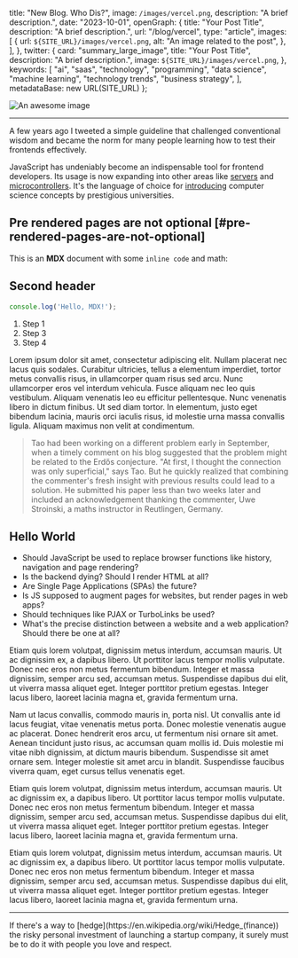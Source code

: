 
  title: "New Blog. Who Dis?",
  image: `/images/vercel.png`,
  description: "A brief description.",
  date: "2023-10-01",
  openGraph: {
    title: "Your Post Title",
    description: "A brief description.",
    url: "/blog/vercel",
        type: "article",
        images: [
      {
        url: `${SITE_URL}/images/vercel.png`,
        alt: "An image related to the post",
      },
    ],
  },
  twitter: {
    card: "summary_large_image",
    title: "Your Post Title",
    description: "A brief description.",
    image: `${SITE_URL}/images/vercel.png`,
  },
  keywords: [
    "ai",
    "saas",
    "technology",
    "programming",
    "data science",
    "machine learning",
    "technology trends",
    "business strategy",
  ],
  metadataBase: new URL(SITE_URL)
};

![An awesome image](/images/vercel.png)

---

A few years ago I tweeted a simple guideline that challenged conventional wisdom and became the norm for many people learning how to test their frontends effectively.


JavaScript has undeniably become an indispensable tool for frontend developers. Its usage is now expanding into other areas like [servers](http://nodejs.org/) and [microcontrollers](https://tessel.io/). It's the language of choice for [introducing](http://web.stanford.edu/class/cs101/) computer science concepts by prestigious universities.

## Pre rendered pages are not optional [#pre-rendered-pages-are-not-optional]

<YouTube videoId="rKUJG5TdAl8" />


This is an **MDX** document with some `inline code` and math:

## Second header

```javascript
console.log('Hello, MDX!');
```

1. Step 1
2. Step 3
3. Step 4

Lorem ipsum dolor sit amet, consectetur adipiscing elit. Nullam placerat nec lacus quis sodales. Curabitur ultricies, tellus a elementum imperdiet, tortor metus convallis risus, in ullamcorper quam risus sed arcu. Nunc ullamcorper eros vel interdum vehicula. Fusce aliquam nec leo quis vestibulum. Aliquam venenatis leo eu efficitur pellentesque. Nunc venenatis libero in dictum finibus. Ut sed diam tortor. In elementum, justo eget bibendum lacinia, mauris orci iaculis risus, id molestie urna massa convallis ligula. Aliquam maximus non velit at condimentum.

> Tao had been working on a different problem early in September, when a timely comment on his blog suggested that the problem might be related to the Erdős conjecture. "At first, I thought the connection was only superficial," says Tao. But he quickly realized that combining the commenter's fresh insight with previous results could lead to a solution. He submitted his paper less than two weeks later and included an acknowledgement thanking the commenter, Uwe Stroinski, a maths instructor in Reutlingen, Germany.

## Hello World



- Should JavaScript be used to replace browser functions like history, navigation and page rendering?
- Is the backend dying? Should I render HTML at all?
- Are Single Page Applications (SPAs) the future?
- Is JS supposed to augment pages for websites, but render pages in web apps?
- Should techniques like PJAX or TurboLinks be used?
- What's the precise distinction between a website and a web application? Should there be one at all?


Etiam quis lorem volutpat, dignissim metus interdum, accumsan mauris. <Ref id="1" /> Ut ac dignissim ex, a dapibus libero. Ut porttitor lacus tempor mollis vulputate. Donec nec eros non metus fermentum bibendum. Integer et massa dignissim, semper arcu sed, accumsan metus. Suspendisse dapibus dui elit, ut viverra massa aliquet eget. Integer porttitor pretium egestas. Integer lacus libero, laoreet lacinia magna et, gravida fermentum urna.

Nam ut lacus convallis, commodo mauris in, porta nisl. Ut convallis ante id lacus feugiat, vitae venenatis metus porta. Donec molestie venenatis augue ac placerat. Donec hendrerit eros arcu, ut fermentum nisi ornare sit amet. Aenean tincidunt justo risus, ac accumsan quam mollis id. Duis molestie mi vitae nibh dignissim, at dictum mauris bibendum. Suspendisse sit amet ornare sem. Integer molestie sit amet arcu in blandit. Suspendisse faucibus viverra quam, eget cursus tellus venenatis eget.

Etiam quis lorem volutpat, dignissim metus interdum, accumsan mauris. Ut ac dignissim ex, a dapibus libero. Ut porttitor lacus tempor mollis vulputate. Donec nec eros non metus fermentum bibendum. Integer et massa dignissim, semper arcu sed, accumsan metus. Suspendisse dapibus dui elit, ut viverra massa aliquet eget. Integer porttitor pretium egestas. Integer lacus libero, laoreet lacinia magna et, gravida fermentum urna.

Etiam quis lorem volutpat, dignissim metus interdum, accumsan mauris. Ut ac dignissim ex, a dapibus libero. Ut porttitor lacus tempor mollis vulputate. Donec nec eros non metus fermentum bibendum. Integer et massa dignissim, semper arcu sed, accumsan metus. Suspendisse dapibus dui elit, ut viverra massa aliquet eget. Integer porttitor pretium egestas. Integer lacus libero, laoreet lacinia magna et, gravida fermentum urna.

---

<FootNotes>
  <FootNote id="1">If there's a way to [hedge](https://en.wikipedia.org/wiki/Hedge_(finance)) the risky personal investment of launching a startup company, it surely must be to do it with people you love and respect.</FootNote>
</FootNotes>
